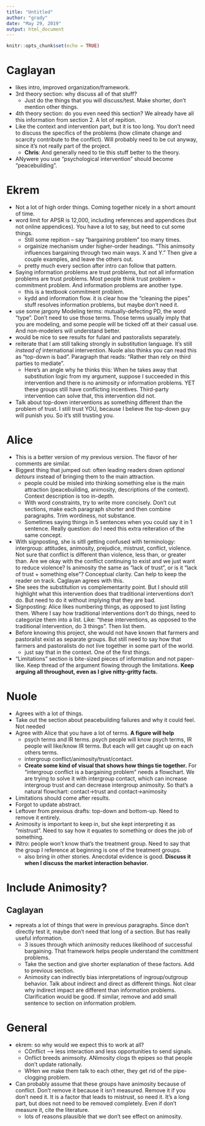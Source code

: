 ```yaml
---
title: "Untitled"
author: "grady"
date: "May 29, 2019"
output: html_document
---
```


```r
knitr::opts_chunk$set(echo = TRUE)
```

# Caglayan

- likes intro, improved organization/framework.
- 3rd theory section: why discuss all of that stuff?
    - Just do the things that you will discuss/test.  Make shorter, don't mention other things.
- 4th theory section: do you even need this section?  We already have all this information from section 2.  A lot of repition.
- Like the context and intervention part, but it is too long.  You don't need to discuss the specifics of the problems (how climate change and scarcity contribute to the conflict).  Will probably need to be cut anyway, since it's not really part of the project.
    - **Chris**: And generally need to tie this stuff better to the theory.
- ANywere you use "psychological intervention" should become "peacebuilding".

# Ekrem

- Not a lot of high order things.  Coming together nicely in a short amount of time.
- word limit for APSR is 12,000, including references and appendices (but not online appendices).  You have a lot to say, but need to cut some things.
    - Still some repition -- say "bargaining problem" too many times.
    - orgainize mechanism under higher-order headings.  "This animsoity influences bargaining through two main ways.  X and Y."  Then give a couple examples, and leave the others out.
    - pretty much every section after intro can follow that pattern.
- Saying information problems are trust problems, but not all information problems are trust problems.  Most people think trust problem = commitment problem.  And information problems are another type.
    - this is a textbook commitment problem.  
    - kydd and information flow.  it is clear how the "cleaning the pipes" stuff resolves information problems, but maybe don't need it.
- use some jargony Modeling terms: mutually-defecting PD, the word "type".  Don't need to use those terms.  Those terms usually imply that you are modeling, and some people will be ticked off at their casual use.  And non-modelers will understand better.
- would be nice to see results for fulani and pastoralists separately.
- reiterate that I am still talking strongly in substitution language.  It's still _instead of_ international intervention.  Nuole also thinks you can read this as "top-down is bad".  Paragraph that reads: "Rather than rely on third parties to mediate".
    - Here's an angle why he thinks this: When he takes away that substitution logic from my argument, suppose I succeeded in this intervention and there is no animosity or information problems.  YET these groups still have conflicting incentives.  Third-party intervention can solve that, this intervention did not.
- Talk about top-down interventions as something different than the problem of trust.  I still trust YOU, because I believe the top-down guy will punish you.  So it's still trusting you.

# Alice

- This is a better version of my previous version.  The flavor of her comments are similar.
- Biggest thing that jumped out: often leading readers down _optional detours_ instead of bringing them to the main attraction.
  - people could be misled into thinking something else is the main attraction (peacebuilding, animosity, descriptions of the context).  Context description is too in-depth.
  - With word constraints, try to write more concisely.  Don't cut sections, make each paragraph shorter and then combine paragraphs.  Trim wordiness, not substance.
  - Sometimes saying things in 5 sentences when you could say it in 1 sentence.  Really question: do I need this extra reiteration of the same concept.
- With signposting, she is sitll getting confused with terminology: intergroup: attitudes, animosity, prejudice, mistrust, conflict, violence.  Not sure that conflict is different than violence, less than, or greater than.  Are we okay with the conflict continuing to exist and we just want to reduce violence?  Is animosity the same as "lack of trust", or is it "lack of trust + something else"?  Conceptual clarity.  Can help to keep the reader on track.  Caglayan agrees with this.
- She sees the substitution vs complementarity point.  But I should still highlight what this intervention does that traditional interventions don't do.  But need to do it without implying that they are bad.
- Signposting: Alice likes numbering things, as opposed to just listing them.  Where I say how traditional interventions don't do things, need to categorize them into a list.  Like: "these interventions, as opposed to the traditional intervention, do 3 things".  Then list them.
- Before knowing this project, she would not have known that farmers and pastoralist exist as separate groups.  But still need to say how that farmers and pastoralists do not live together in some part of the world.
    - just say that in the context.  One of the first things.
- "Limitations" section is bite-sized pieces of information and not paper-like.  Keep thread of the argument flowing through the limitations.  **Keep arguing all throughout, even as I give nitty-gritty facts.**

# Nuole

- Agrees with a lot of things.
- Take out the section about peacebuilding failures and why it could feel.  Not needed
- Agree with Alice that you have a lot of terms.  **A figure will help**
    - psych terms and IR terms. psych people will know psych terms, IR people will like/know IR terms.  But each will get caught up on each others terms.
    - intergroup conflict/animosity/trust/contact.
    - **Create some kind of visual that shows how things tie together.**  For "intergroup conflict is a bargaining problem" needs a flowchart. We are trying to solve it with intergroup contact, which can increase intergroup trust and can decrease intergroup animosity.  So that's a natural flowchart: contact->trust and contact->animosity
- Limitations should come after results.
- Forgot to update abstract.
- Leftover from previous drafts: top-down and bottom-up.  Need to remove it entirely.
- Animosity is important to keep in, but she kept interpreting it as "mistrust".  Need to say how it equates to something or does the job of something.
- INtro: people won't know that's the treatment group.  Need to say that the group I reference at beginning is one of the treatment groups.
    - also bring in other stories.  Anecdotal evidence is good.  **Discuss it when I discuss the market interaction behavior.**

# Include Animosity?

## Caglayan
- repreats a lot of things that were in previous paragraphs.  Since don't directly test it, maybe don't need that long of a section.  But has really useful information.
    - 3 issues through which animosity reduces likelihood of successful bargaining.  That framework helps people understand the comittment problems.
    - Take the section and give shorter explanation of these factors.  Add to previous section.
    - Animosity can indirectly bias interpretations of ingroup/outgroup behavior.  Talk about indirect and direct as different things.  Not clear why indirect impact are different than information problems.  Clarification would be good.  If similar, remove and add small sentence to section on information problem.

# General

- ekrem: so why would we expect this to work at all?  
    - COnflict --> less interaction and less opportunities to send signals.  
    - Onflict breeds animsoity.  ANimosity clogs th epipes so that people don't update rationally.
    - WHen we make them talk to each other, they get rid of the pipe-clogging problem.
- Can probably assume that these groups have animosity because of conflict.  Don't remove it because it isn't measured.  Remove it if you don't need it.  It is a factor that leads to mistrust, so need it.  It's a long part, but does not need to be removed completely.  Even if don't measure it, cite the literature.
    - lots of reasons plausible that we don't see effect on animosity.
